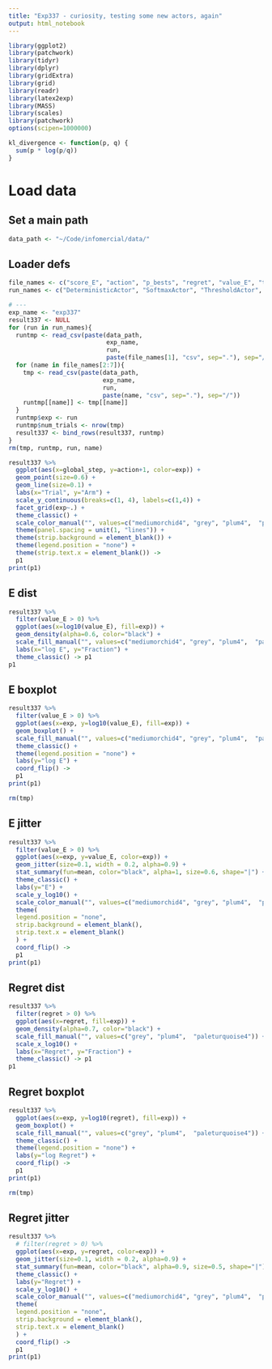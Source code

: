 ```yaml
---
title: "Exp337 - curiosity, testing some new actors, again"
output: html_notebook
---
```


```r
library(ggplot2)
library(patchwork)
library(tidyr)
library(dplyr)
library(gridExtra)
library(grid)
library(readr)
library(latex2exp)
library(MASS) 
library(scales)
library(patchwork)
options(scipen=1000000)

kl_divergence <- function(p, q) {
  sum(p * log(p/q))
}
```

# Load data
## Set a main path
```r
data_path <- "~/Code/infomercial/data/"
```

## Loader defs
```r
file_names <- c("score_E", "action", "p_bests", "regret", "value_E", "ties", "state")
run_names <- c("DeterministicActor", "SoftmaxActor", "ThresholdActor", "RandomActor")

# ---
exp_name <- "exp337"
result337 <- NULL
for (run in run_names){
  runtmp <- read_csv(paste(data_path, 
                           exp_name, 
                           run,
                           paste(file_names[1], "csv", sep="."), sep="/"))
  for (name in file_names[2:7]){
    tmp <- read_csv(paste(data_path, 
                          exp_name, 
                          run,
                          paste(name, "csv", sep="."), sep="/"))  
    runtmp[[name]] <- tmp[[name]]
  }
  runtmp$exp <- run
  runtmp$num_trials <- nrow(tmp)
  result337 <- bind_rows(result337, runtmp) 
}
rm(tmp, runtmp, run, name)
```


```r
result337 %>% 
  ggplot(aes(x=global_step, y=action+1, color=exp)) +
  geom_point(size=0.6) + 
  geom_line(size=0.1) +
  labs(x="Trial", y="Arm") +
  scale_y_continuous(breaks=c(1, 4), labels=c(1,4)) +
  facet_grid(exp~.) +
  theme_classic() + 
  scale_color_manual("", values=c("mediumorchid4", "grey", "plum4",  "paleturquoise4")) +
  theme(panel.spacing = unit(1, "lines")) +
  theme(strip.background = element_blank()) +
  theme(legend.position = "none") +
  theme(strip.text.x = element_blank()) ->
  p1
print(p1)
```

## E dist
```r
result337 %>% 
  filter(value_E > 0) %>%
  ggplot(aes(x=log10(value_E), fill=exp)) +
  geom_density(alpha=0.6, color="black") +
  scale_fill_manual("", values=c("mediumorchid4", "grey", "plum4",  "paleturquoise4")) +
  labs(x="log E", y="Fraction") +
  theme_classic() -> p1
p1
```

## E boxplot
```r
result337 %>%
  filter(value_E > 0) %>%
  ggplot(aes(x=exp, y=log10(value_E), fill=exp)) +
  geom_boxplot() +
  scale_fill_manual("", values=c("mediumorchid4", "grey", "plum4",  "paleturquoise4")) +
  theme_classic() +
  theme(legend.position = "none") +
  labs(y="log E") +
  coord_flip() ->
  p1
print(p1)

rm(tmp)
```

## E jitter
```r

result337 %>% 
  filter(value_E > 0) %>%
  ggplot(aes(x=exp, y=value_E, color=exp)) +
  geom_jitter(size=0.1, width = 0.2, alpha=0.9) +
  stat_summary(fun=mean, color="black", alpha=1, size=0.6, shape="|") +
  theme_classic() +
  labs(y="E") +
  scale_y_log10() +
  scale_color_manual("", values=c("mediumorchid4", "grey", "plum4",  "paleturquoise4")) +
  theme(
  legend.position = "none",
  strip.background = element_blank(),
  strip.text.x = element_blank()
  ) +
  coord_flip() ->
  p1
print(p1)
```

## Regret dist
```r
result337 %>% 
  filter(regret > 0) %>%
  ggplot(aes(x=regret, fill=exp)) +
  geom_density(alpha=0.7, color="black") +
  scale_fill_manual("", values=c("grey", "plum4",  "paleturquoise4")) +
  scale_x_log10() +
  labs(x="Regret", y="Fraction") +
  theme_classic() -> p1
p1
```
## Regret boxplot
```r
result337 %>%
  ggplot(aes(x=exp, y=log10(regret), fill=exp)) +
  geom_boxplot() +
  scale_fill_manual("", values=c("grey", "plum4",  "paleturquoise4")) +
  theme_classic() +
  theme(legend.position = "none") +
  labs(y="log Regret") +
  coord_flip() ->
  p1
print(p1)

rm(tmp)
```
## Regret jitter
```r
result337 %>% 
  # filter(regret > 0) %>%
  ggplot(aes(x=exp, y=regret, color=exp)) +
  geom_jitter(size=0.1, width = 0.2, alpha=0.9) +
  stat_summary(fun=mean, color="black", alpha=0.9, size=0.5, shape="|") +
  theme_classic() +
  labs(y="Regret") +
  scale_y_log10() +
  scale_color_manual("", values=c("mediumorchid4", "grey", "plum4",  "paleturquoise4")) +
  theme(
  legend.position = "none",
  strip.background = element_blank(),
  strip.text.x = element_blank()
  ) +
  coord_flip() ->
  p1
print(p1)
```